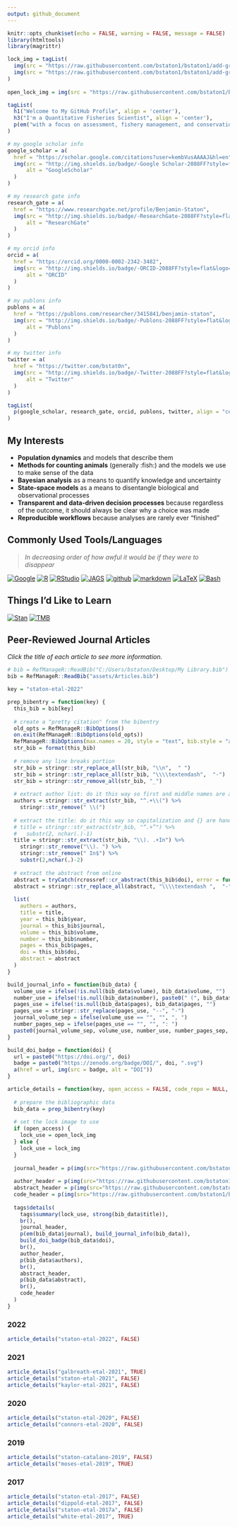 ```yaml
---
output: github_document
---
```


```r
knitr::opts_chunk$set(echo = FALSE, warning = FALSE, message = FALSE)
library(htmltools)
library(magrittr)
```

<!-- This document was created by knitting the Rmarkdown file README.rmd -->  

```r
lock_img = tagList(
  img(src = "https://raw.githubusercontent.com/bstaton1/bstaton1/add-grey-icons/assets/lock.svg#gh-light-mode-only", height = "15"),
  img(src = "https://raw.githubusercontent.com/bstaton1/bstaton1/add-grey-icons/assets/lock-dark.svg#gh-dark-mode-only", height = "15")
)
  
open_lock_img = img(src = "https://raw.githubusercontent.com/bstaton1/bstaton1/master/assets/lock-open.svg", height = "15")
```

```r
tagList(
  h1("Welcome to My GitHub Profile", align = 'center'),
  h3("I'm a Quantitative Fisheries Scientist", align = 'center'),
  p(em("with a focus on assessment, fishery management, and conservation of Pacific salmon"), align = 'center')
)
```

```r
# my google scholar info
google_scholar = a(
  href = "https://scholar.google.com/citations?user=kembVusAAAAJ&hl=en",
  img(src = "http://img.shields.io/badge/-Google Scholar-2088FF?style=flat&logo=google-scholar&logoColor=ffffff",
      alt = "GoogleScholar"
  )
)

# my research gate info
research_gate = a(
  href = "https://www.researchgate.net/profile/Benjamin-Staton",
  img(src = "http://img.shields.io/badge/-ResearchGate-2088FF?style=flat&logo=researchgate&logoColor=ffffff",
      alt = "ResearchGate"
  )
)

# my orcid info
orcid = a(
  href = "https://orcid.org/0000-0002-2342-3482",
  img(src = "http://img.shields.io/badge/-ORCID-2088FF?style=flat&logo=ORCID&logoColor=ffffff",
      alt = "ORCID"
  )
)

# my publons info
publons = a(
  href = "https://publons.com/researcher/3415841/benjamin-staton",
  img(src = "http://img.shields.io/badge/-Publons-2088FF?style=flat&logo=Publons&logoColor=ffffff",
      alt = "Publons"
  )
)

# my twitter info
twitter = a(
  href = "https://twitter.com/bstat0n",
  img(src = "http://img.shields.io/badge/-Twitter-2088FF?style=flat&logo=Twitter&logoColor=ffffff",
      alt = "Twitter"
  )
)

tagList(
  p(google_scholar, research_gate, orcid, publons, twitter, align = "center")
)
```

## My Interests

* **Population dynamics** and models that describe them
* **Methods for counting animals** (generally :fish:) and the models we use to make sense of the data
* **Bayesian analysis** as a means to quantify knowledge and uncertainty
* **State-space models** as a means to disentangle biological and observational processes
* **Transparent and data-driven decision processes** because regardless of the outcome, it should always be clear why a choice was made
* **Reproducible workflows** because analyses are rarely ever "finished"

## Commonly Used Tools/Languages

> _In decreasing order of how awful it would be if they were to disappear_

[![Google](http://img.shields.io/badge/-Google-2088FF?style=flat&logo=Google&logoColor=ffffff)](https://www.google.com) [![R](http://img.shields.io/badge/-R-2088FF?style=flat&logo=R&logoColor=ffffff)](https://www.r-project.org/) [![RStudio](http://img.shields.io/badge/-RStudio-2088FF?style=flat&logo=RStudio&logoColor=ffffff)](https://rstudio.com/) [![JAGS](http://img.shields.io/badge/-JAGS-2088FF?style=flat)](http://mcmc-jags.sourceforge.net/) [![github](http://img.shields.io/badge/-GitHub-2088FF?style=flat&logo=github&logoColor=ffffff)](https://github.com/bstaton1) [![markdown](http://img.shields.io/badge/-markdown-2088FF?style=flat&logo=markdown&logoColor=ffffff)](https://www.markdownguide.org/) [![LaTeX](http://img.shields.io/badge/-LaTeX-2088FF?style=flat&logo=latex&logoColor=ffffff)](https://www.latex-project.org/) [![Bash](http://img.shields.io/badge/-Bash-2088FF?style=flat&logo=gnu-bash&logoColor=ffffff)](https://www.gnu.org/software/bash/)

## Things I'd Like to Learn

[![Stan](http://img.shields.io/badge/-Stan-2088FF?style=flat)](https://mc-stan.org/) [![TMB](http://img.shields.io/badge/-TMB-2088FF?style=flat)](https://github.com/kaskr/adcomp/wiki)

## Peer-Reviewed Journal Articles

_Click the title of each article to see more information._

```r
# bib = RefManageR::ReadBib("C:/Users/bstaton/Desktop/My Library.bib")
bib = RefManageR::ReadBib("assets/Articles.bib")

key = "staton-etal-2022"

prep_bibentry = function(key) {
  this_bib = bib[key]
  
  # create a "pretty citation" from the bibentry
  old_opts = RefManageR::BibOptions()
  on.exit(RefManageR::BibOptions(old_opts))
  RefManageR::BibOptions(max.names = 20, style = "text", bib.style = "authoryear", dashed = FALSE)
  str_bib = format(this_bib)
  
  # remove any line breaks portion
  str_bib = stringr::str_replace_all(str_bib, "\\n",  " ")
  str_bib = stringr::str_replace_all(str_bib, "\\\\textendash",  "-")
  str_bib = stringr::str_remove_all(str_bib, "_")
  
  # extract author list: do it this way so first and middle names are abbreviated
  authors = stringr::str_extract(str_bib, "^.+\\(") %>%
    stringr::str_remove(" \\(")
  
  # extract the title: do it this way so capitalization and {} are handled properly
  # title = stringr::str_extract(str_bib, "“.+”") %>%
  #   substr(2, nchar(.)-1)
  title = stringr::str_extract(str_bib, "\\). .+In") %>%
    stringr::str_remove("\\). ") %>%
    stringr::str_remove(" In$") %>%
    substr(2,nchar(.)-2)
  
  # extract the abstract from online
  abstract = tryCatch(rcrossref::cr_abstract(this_bib$doi), error = function(e) "Abstract Not Found")
  abstract = stringr::str_replace_all(abstract, "\\\\textendash ",  "-")
  
  list(
    authors = authors,
    title = title,
    year = this_bib$year,
    journal = this_bib$journal,
    volume = this_bib$volume,
    number = this_bib$number,
    pages = this_bib$pages,
    doi = this_bib$doi,
    abstract = abstract
  )
}

build_journal_info = function(bib_data) {
  volume_use = ifelse(!is.null(bib_data$volume), bib_data$volume, "")
  number_use = ifelse(!is.null(bib_data$number), paste0(" (", bib_data$number, ")"), "")
  pages_use = ifelse(!is.null(bib_data$pages), bib_data$pages, "")
  pages_use = stringr::str_replace(pages_use, "--", "-")
  journal_volume_sep = ifelse(volume_use == "", "", ", ")
  number_pages_sep = ifelse(pages_use == "", "", ": ")
  paste0(journal_volume_sep, volume_use, number_use, number_pages_sep, pages_use)
}

build_doi_badge = function(doi) {
  url = paste0("https://doi.org/", doi)
  badge = paste0("https://zenodo.org/badge/DOI/", doi, ".svg")
  a(href = url, img(src = badge, alt = "DOI"))
}

article_details = function(key, open_access = FALSE, code_repo = NULL, code_doi = NULL) {
  
  # prepare the bibliographic data
  bib_data = prep_bibentry(key)
  
  # set the lock image to use
  if (open_access) {
    lock_use = open_lock_img
  } else {
    lock_use = lock_img
  }
  
  journal_header = p(img(src="https://raw.githubusercontent.com/bstaton1/bstaton1/master/assets/book.svg", height = "15", strong(em("JOURNAL"))))
  
  author_header = p(img(src="https://raw.githubusercontent.com/bstaton1/bstaton1/master/assets/users.svg", height = "15", strong(em("AUTHORS"))))
  abstract_header = p(img(src="https://raw.githubusercontent.com/bstaton1/bstaton1/master/assets/book-reader.svg", height = "15", strong(em("ABSTRACT"))))
  code_header = p(img(src="https://raw.githubusercontent.com/bstaton1/bstaton1/master/assets/code.svg", height = "15", strong(em("CODE/DATA"))))
  
  tags$details(
    tags$summary(lock_use, strong(bib_data$title)),
    br(),
    journal_header,
    p(em(bib_data$journal), build_journal_info(bib_data)),
    build_doi_badge(bib_data$doi),
    br(),
    author_header,
    p(bib_data$authors),
    br(),
    abstract_header,
    p(bib_data$abstract),
    br(),
    code_header
  )
}

```

### 2022

```r
article_details("staton-etal-2022", FALSE)
```

### 2021

```r
article_details("galbreath-etal-2021", TRUE)
article_details("staton-etal-2021", FALSE)
article_details("kaylor-etal-2021", FALSE)
```

### 2020

```r
article_details("staton-etal-2020", FALSE)
article_details("connors-etal-2020", FALSE)
```

### 2019

```r
article_details("staton-catalano-2019", FALSE)
article_details("moses-etal-2019", TRUE)
```

### 2017

```r
article_details("staton-etal-2017", FALSE)
article_details("dippold-etal-2017", FALSE)
article_details("staton-etal-2017a", FALSE)
article_details("white-etal-2017", TRUE)
```

```r

```

